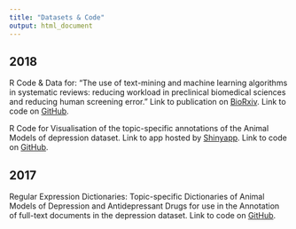 ```yaml
---
title: "Datasets & Code"
output: html_document
---
```


## 2018
R Code & Data for: “The use of text-mining and machine learning algorithms in systematic reviews: reducing workload in preclinical biomedical sciences and reducing human screening error.”
Link to publication on <a href="https://doi.org/10.1101/255760" target="_blank">BioRxiv</a>.
Link to code on <a href="https://github.com/abannachbrown/The-use-of-text-mining-and-machine-learning-algorithms-in-systematic-reviews" target="_blank">GitHub</a>.


R Code for Visualisation of the topic-specific annotations of the Animal Models of depression dataset.
Link to app hosted by <a href="https://camarades.shinyapps.io/Preclinical-models-of-depression/" target="_blank">Shinyapp</a>. 
Link to code on <a href="https://github.com/abannachbrown/Regex-dictionary-app" target="_blank"> GitHub</a>. 



## 2017
Regular Expression Dictionaries: Topic-specific Dictionaries of Animal Models of Depression and Antidepressant Drugs for use in the Annotation of full-text documents in the depression dataset.
Link to code on <a href="github.com/abannachbrown/Depression-Project-CM" target="_blank">  GitHub</a>.